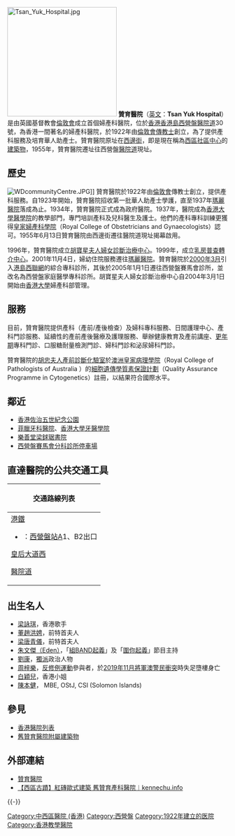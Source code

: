 {{unreferenced|time=2011-05-01}}
{{coord|22.286209|114.144586|type:landmark_source:enwiki-googlemaplink|display=title}}
{{Infobox hospital
| Name        = 贊育醫院
| Org/Group   = [[醫院管理局|醫院管理局]]
| Image      = [[File:Tsan_Yuk_Hospital_(full_view).jpg|280px]]
| image alt   = <!-- optional -->
| Caption     = 
| map_type    = <!-- optional: uses the "Template:Location map" format; must have latitude and longitude if using this. -->
| latitude    = <!-- used only for adding a map, with map_type -->
| longitude   = <!-- used only for adding a map, with map_type -->
| Logo        = <!-- optional -->
| Logo Size   = <!-- optional -->
| Location    = [[醫院道|醫院道]]30號
| Region      = [[西營盤|西營盤]]
| State       = [[香港島|香港島]]
| Country     = [[香港|香港]]
| Coordinates = <!-- optional; use template coord with 'display=inline, title' -->
| HealthCare  = 
| Funding     = 公立醫院
| Type        = 專科
| Speciality  = [[婦科|婦科]]、[[產科|產科]]
| Standards   = 
| Emergency   = 無
| Helipad     = 
| Affiliation = [[香港大學|香港大學]][[香港大學李嘉誠醫學院|李嘉誠醫學院]]
| Patron      = 
| Network     = [[港島西聯網|港島西聯網]]
| Beds        = 
| Founded     = 1922年（1955年遷至現址）
| Closed      = 
| Website     = 
| Wiki-Links  = 
}}
[[File:Tsan_Yuk_Hospital.jpg|250px]]
'''贊育醫院'''（[[英文|英文]]：'''Tsan Yuk Hospital'''）是由英國基督教會[[倫敦會|倫敦會]]成立首個婦產科醫院，位於[[香港|香港]][[香港島|香港島]][[西營盤|西營盤]][[醫院道|醫院道]]30號，為香港一間著名的婦產科醫院，於1922年由[[倫敦會|倫敦會]][[傳教士|傳教士]]創立，為了提供產科服務及培育華人助產士。贊育醫院原址在[[西邊街|西邊街]]，即是現在稱為[[西區社區中心|西區社區中心]]的[[建築物|建築物]]，1955年，贊育醫院遷址往西營盤[[醫院道|醫院道]]現址。

==歷史==
[[File:WDcommunityCentre.JPG|thumb]]]]
贊育醫院於1922年由[[倫敦會|倫敦會]]傳教士創立，提供產科服務。自1923年開始，贊育醫院招收第一批華人助產士學護，直至1937年[[瑪麗醫院|瑪麗醫院]]落成為止。1934年，贊育醫院正式成為政府醫院。1937年，醫院成為[[香港大學醫學院|香港大學醫學院]]的教學部門，專門培訓產科及兒科醫生及護士。他們的產科專科訓練更獲得[[皇家婦產科學院|皇家婦產科學院]]（Royal College of Obstetricians and Gynaecologists）認可。1955年6月13日贊育醫院由西邊街遷往醫院道現址揭幕啟用。

1996年，贊育醫院成立[[胡寶星夫人婦女診斷治療中心|胡寶星夫人婦女診斷治療中心]]。1999年，成立[[乳房普查轉介中心|乳房普查轉介中心]]。2001年11月4日，婦幼住院服務遷往[[瑪麗醫院|瑪麗醫院]]。贊育醫院於[[2000年3月|2000年3月]]引入[[港島西聯網|港島西聯網]]的綜合專科診所，其後於2005年1月1日遷往西營盤賽馬會診所，並改名為西營盤家庭醫學專科診所。胡寶星夫人婦女診斷治療中心自2004年3月1日開始由[[香港大學|香港大學]]婦產科部管理。

==服務==
目前，贊育醫院提供產科（產前/產後檢查）及婦科專科服務、日間護理中心、產科門診服務、延續性的產前產後醫療及護理服務、舉辦健康教育及產前講座、[[更年期|更年期]]專科門診、口服糖耐量檢測門診、婦科門診和泌尿婦科門診。

贊育醫院的[[胡忠夫人產前診斷化驗室|胡忠夫人產前診斷化驗室]]於[[澳洲|澳洲]][[皇家病理學院|皇家病理學院]]（Royal College of Pathologists of Australia ）的[[細胞遺傳學質素保證計劃|細胞遺傳學質素保證計劃]]（Quality Assurance Programme in Cytogenetics）註冊，以結果符合國際水平。

==鄰近==
* [[香港佐治五世紀念公園|香港佐治五世紀念公園]]
* [[菲臘牙科醫院|菲臘牙科醫院]]、[[香港大學|香港大學]][[牙醫|牙醫]][[學院|學院]]
* [[樂善堂梁銶琚書院|樂善堂梁銶琚書院]]
* [[西營盤賽馬會分科診所|西營盤賽馬會分科診所]][[停車場|停車場]]

==直達醫院的公共交通工具==
{| class="mw-collapsible mw-collapsed wikitable" style="background:white; margin: 0 auto; width: auto;" 
! 交通路線列表
|-
|
;[[港鐵|港鐵]]
*{{港鐵路線標誌|ISL}}：[[西營盤站|西營盤站]]A1、B2出口
;[[皇后大道|皇后大道西]]
{{港島巴士簡單列表|3A|4|4X|7|10|37A|71|90B|91|94}}{{過海隧道巴士簡單列表|101|104}}
;[[醫院道|醫院道]]
|}

==出生名人==
*[[梁詠琪|梁詠琪]]，香港歌手
*[[董趙洪娉|董趙洪娉]]，前特首夫人
*[[梁唐青儀|梁唐青儀]]，前特首夫人
*[[朱文傑|朱文傑]][[（Eden）|（Eden）]]，「[[組BAND起義|組BAND起義]]」及「[[圍你起義|圍你起義]]」節目主持
*[[劉康_(香港)|劉康]]，[[香港獨立運動|獨派]]政治人物
*[[周梓樂|周梓樂]]，[[反修例運動|反修例運動]]參與者，於[[2019年11月將軍澳警民衝突|2019年11月將軍澳警民衝突]]時失足墮樓身亡
*[[白穎兒|白穎兒]]，香港小姐
*[[陳本健|陳本健]]， MBE, OStJ, CSI (Solomon Islands)

==參見==
*[[香港醫院列表|香港醫院列表]]
*[[舊贊育醫院附屬建築物|舊贊育醫院附屬建築物]]

==外部連結==
{{commonscat|Tsan Yuk Hospital}}
*[http://www.ha.org.hk/haho/ho/hesd/100133c.htm 贊育醫院] {{Wayback|url=http://www.ha.org.hk/haho/ho/hesd/100133c.htm |date=20160304125759 }}
*[https://www.kennechu.info/2019/10/TsanYukHospital.html 【西區古蹟】紅磚歐式建築 舊贊育產科醫院︱kennechu.info] {{Wayback|url=https://www.kennechu.info/2019/10/TsanYukHospital.html |date=20210323095940 }}

{{-}}
{{醫院管理局轄下醫院及醫療機構}}

[[Category:中西區醫院_(香港)|Category:中西區醫院 (香港)]]
[[Category:西營盤|Category:西營盤]]
[[Category:1922年建立的医院|Category:1922年建立的医院]]
[[Category:香港教學醫院|Category:香港教學醫院]]